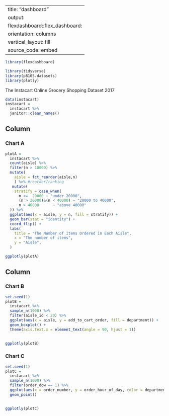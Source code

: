 
---
title: "dashboard"
output: 
  flexdashboard::flex_dashboard:
    orientation: columns
    vertical_layout: fill
    source_code: embed
---

```r
library(flexdashboard)
```


```r
library(tidyverse)
library(p8105.datasets)
library(plotly)

```

The Instacart Online Grocery Shopping Dataset 2017

```r
data(instacart)
instacart =
  instacart %>% 
  janitor::clean_names()
```




Column {data-width=650}
-----------------------------------------------------------------------

### Chart A

```r
plotA =
  instacart %>%
  count(aisle) %>% 
  filter(n > 10000) %>%
  mutate(
    aisle = fct_reorder(aisle,n)
    ) %>% #reorder/ranking
   mutate(
    stratify = case_when(
      n <=  20000 ~ "under 20000",
      (n > 20000)&(n < 40000) ~ "20000 to 40000",
      n > 40000      ~ "above 40000"
  )) %>% 
  ggplot(aes(x = aisle, y = n, fill = stratify)) +
  geom_bar(stat = "identity") +
  coord_flip() +
  labs(
    title = "The Number of Items Ordered in Each Aisle",
    x = "The number of items",
    y = "Aisle",
  )

ggplotly(plotA) 
```

Column {data-width=350}
-----------------------------------------------------------------------

### Chart B

```r
set.seed(1)
plotB =
  instacart %>%
  sample_n(1000) %>% 
  filter(aisle_id < 20) %>% 
  ggplot(aes(x = aisle, y = add_to_cart_order, fill = department)) +
  geom_boxplot() +
  theme(axis.text.x = element_text(angle = 90, hjust = 1))
 

ggplotly(plotB) 
```

### Chart C

```r
set.seed(1)
plotC =
  instacart %>%
  sample_n(1000) %>% 
  filter(order_dow == 1) %>% 
  ggplot(aes(x = order_number, y = order_hour_of_day, color = department)) +
  geom_point()
 

ggplotly(plotC) 
```